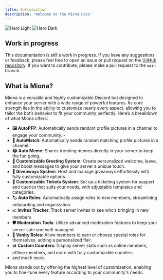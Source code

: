 ```yaml
---
title: Introduction
description: 'Welcome to the Miona Docs'
---
```


<img
  className="block dark:hidden"
  src="/images/wip-light.png"
  alt="Hero Light"
/>
<img
  className="hidden dark:block"
  src="/images/wip.png"
  alt="Hero Dark"
/>

## Work in progress
This documentation is still a work in progress. If you have any suggestions or
feedback, please feel free to open an issue or pull request on the [GitHub repository](https://github.com/miona-cc/docs/tree/main). 
If you want to contribute, please make a pull request to the 
`main` branch.

## What is Miona?
Miona is a versatile and highly customizable Discord bot designed to enhance your server with a wide range of powerful features. Its core strength lies in the ability to customize nearly every aspect, allowing you to tailor the bot’s behavior to fit your community perfectly. Here’s a breakdown of what Miona offers:

- **🖼️ AutoPFP**: Automatically sends random profile pictures in a channel to engage your community. - 
- **🔗 AutoMatch**: Automatically sends random matching profile pictures in a channel.
- **😂 Auto Meme**: Shares trending memes directly in your server to keep the fun going.
- **👋 Customizable Greeting System**: Create personalized welcome, leave, and boost messages to give your server a unique touch.
- **🎉 Giveaways System**: Host and manage giveaways effortlessly with fully customizable options.
- **🎫 Customizable Tickets System**: Set up a ticketing system for support and queries that suits your needs, with adjustable templates and categories.
- **🏷️ Auto Roles**: Automatically assign roles to new members, streamlining onboarding and organization.
- **📈 Invites Tracker**: Track server invites to see who’s bringing in new members.
- **🛡️ Moderation Tools**: Utilize advanced moderation features to keep your server safe and well-managed.
- **🌟 Vanity Roles**: Allow members to earn or choose special roles for themselves, adding a personalized flair.
- **📊 Custom Counters**: Display server stats such as online members, offline members, and more with fully customizable counters.
- and much more.

Miona stands out by offering the highest level of customization, enabling you to fine-tune every feature according to your community's needs.